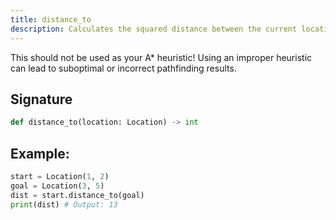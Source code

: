 ```yaml
---
title: distance_to
description: Calculates the squared distance between the current location and the given location.
---
```


<Callout title="Heuristic" type="error">
This should not be used as your A* heuristic! Using an improper heuristic can lead to suboptimal
or incorrect pathfinding results.
</Callout>

## Signature

```py
def distance_to(location: Location) -> int
```

## Example:

```py
start = Location(1, 2)
goal = Location(3, 5)
dist = start.distance_to(goal) 
print(dist) # Output: 13
```
